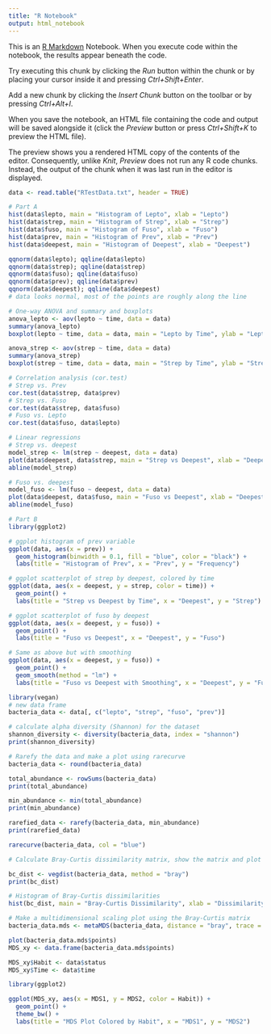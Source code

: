 ---
title: "R Notebook"
output: html_notebook
---

This is an [R Markdown](http://rmarkdown.rstudio.com) Notebook. When you execute code within the notebook, the results appear beneath the code. 

Try executing this chunk by clicking the *Run* button within the chunk or by placing your cursor inside it and pressing *Ctrl+Shift+Enter*. 

Add a new chunk by clicking the *Insert Chunk* button on the toolbar or by pressing *Ctrl+Alt+I*.

When you save the notebook, an HTML file containing the code and output will be saved alongside it (click the *Preview* button or press *Ctrl+Shift+K* to preview the HTML file).

The preview shows you a rendered HTML copy of the contents of the editor. Consequently, unlike *Knit*, *Preview* does not run any R code chunks. Instead, the output of the chunk when it was last run in the editor is displayed.

```{r}
data <- read.table("RTestData.txt", header = TRUE)
```

```{r}
# Part A
hist(data$lepto, main = "Histogram of Lepto", xlab = "Lepto")
hist(data$strep, main = "Histogram of Strep", xlab = "Strep")
hist(data$fuso, main = "Histogram of Fuso", xlab = "Fuso")
hist(data$prev, main = "Histogram of Prev", xlab = "Prev")
hist(data$deepest, main = "Histogram of Deepest", xlab = "Deepest")

qqnorm(data$lepto); qqline(data$lepto)
qqnorm(data$strep); qqline(data$strep)
qqnorm(data$fuso); qqline(data$fuso)
qqnorm(data$prev); qqline(data$prev)
qqnorm(data$deepest); qqline(data$deepest)
# data looks normal, most of the points are roughly along the line

# One-way ANOVA and summary and boxplots
anova_lepto <- aov(lepto ~ time, data = data)
summary(anova_lepto)
boxplot(lepto ~ time, data = data, main = "Lepto by Time", ylab = "Lepto")

anova_strep <- aov(strep ~ time, data = data)
summary(anova_strep)
boxplot(strep ~ time, data = data, main = "Strep by Time", ylab = "Strep")

# Correlation analysis (cor.test)
# Strep vs. Prev
cor.test(data$strep, data$prev)
# Strep vs. Fuso
cor.test(data$strep, data$fuso)
# Fuso vs. Lepto
cor.test(data$fuso, data$lepto)

# Linear regressions
# Strep vs. deepest
model_strep <- lm(strep ~ deepest, data = data)
plot(data$deepest, data$strep, main = "Strep vs Deepest", xlab = "Deepest", ylab = "Strep")
abline(model_strep)

# Fuso vs. deepest
model_fuso <- lm(fuso ~ deepest, data = data)
plot(data$deepest, data$fuso, main = "Fuso vs Deepest", xlab = "Deepest", ylab = "Fuso")
abline(model_fuso)
```
```{r}
# Part B
library(ggplot2)

# ggplot histogram of prev variable
ggplot(data, aes(x = prev)) +
  geom_histogram(binwidth = 0.1, fill = "blue", color = "black") +
  labs(title = "Histogram of Prev", x = "Prev", y = "Frequency")

# ggplot scatterplot of strep by deepest, colored by time
ggplot(data, aes(x = deepest, y = strep, color = time)) +
  geom_point() +
  labs(title = "Strep vs Deepest by Time", x = "Deepest", y = "Strep")

# ggplot scatterplot of fuso by deepest
ggplot(data, aes(x = deepest, y = fuso)) +
  geom_point() +
  labs(title = "Fuso vs Deepest", x = "Deepest", y = "Fuso")

# Same as above but with smoothing
ggplot(data, aes(x = deepest, y = fuso)) +
  geom_point() +
  geom_smooth(method = "lm") +
  labs(title = "Fuso vs Deepest with Smoothing", x = "Deepest", y = "Fuso")
```

```{r}
library(vegan)
# new data frame
bacteria_data <- data[, c("lepto", "strep", "fuso", "prev")]

# calculate alpha diversity (Shannon) for the dataset
shannon_diversity <- diversity(bacteria_data, index = "shannon")
print(shannon_diversity)

# Rarefy the data and make a plot using rarecurve
bacteria_data <- round(bacteria_data)

total_abundance <- rowSums(bacteria_data)
print(total_abundance)

min_abundance <- min(total_abundance)
print(min_abundance)

rarefied_data <- rarefy(bacteria_data, min_abundance)
print(rarefied_data)

rarecurve(bacteria_data, col = "blue")

# Calculate Bray-Curtis dissimilarity matrix, show the matrix and plot a histogram

bc_dist <- vegdist(bacteria_data, method = "bray")
print(bc_dist)

# Histogram of Bray-Curtis dissimilarities
hist(bc_dist, main = "Bray-Curtis Dissimilarity", xlab = "Dissimilarity")

# Make a multidimensional scaling plot using the Bray-Curtis matrix
bacteria_data.mds <- metaMDS(bacteria_data, distance = "bray", trace = FALSE, autotransform = FALSE)

plot(bacteria_data.mds$points)
MDS_xy <- data.frame(bacteria_data.mds$points)

MDS_xy$Habit <- data$status
MDS_xy$Time <- data$time

library(ggplot2)

ggplot(MDS_xy, aes(x = MDS1, y = MDS2, color = Habit)) +
  geom_point() +
  theme_bw() +
  labs(title = "MDS Plot Colored by Habit", x = "MDS1", y = "MDS2")

```


